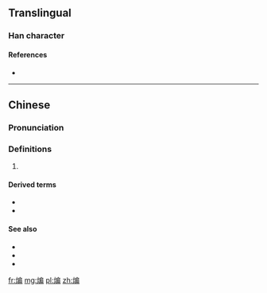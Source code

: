 ==Translingual==

===Han character===
{{Han char|rn=86|rad=火|as=09|sn=13|four=92827|canj=FHSB,FISB}}

====References====
* {{Han ref|kx=0678.161|hdz=32220.010|uh=7178|ud=29048|bh=DE74|bd=56948}}

----

==Chinese==
{{zh-forms}}

===Pronunciation===
{{zh-pron
|m=biān
|c=bin1,pin1
|h=pfs=
|md=
|mn=
|w=
|cat=v
}}

===Definitions===
{{zh-hanzi}}

# {{rfdef|lang=zh}} 

====Derived terms====
* {{zh-l|干煸}}
* {{zh-l|干煸四季豆}}

====See also====
* {{zh-l|炒|tr=chǎo}}
* {{zh-l|煎|tr=jiān}}
* {{zh-l|炸|tr=zhà}}

[[fr:煸]]
[[mg:煸]]
[[pl:煸]]
[[zh:煸]]